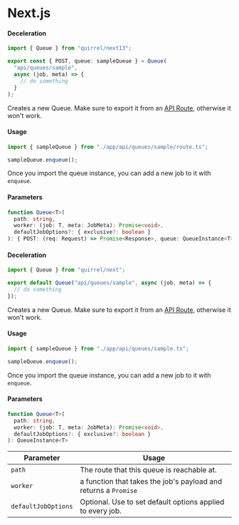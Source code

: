 
# Next.js

<Tabs>
<TabItem value="app" label="App Router">

#### Deceleration

```typescript title="app/api/queues/sample/route.ts"
import { Queue } from "quirrel/next13";

export const { POST, queue: sampleQueue } = Queue(
  "api/queues/sample",
  async (job, meta) => {
    // do something
  }
);
```

Creates a new Queue.
Make sure to export it from an [API Route](https://nextjs.org/docs/app/building-your-application/routing/router-handlers), otherwise it won't work.

#### Usage

```typescript
import { sampleQueue } from "./app/api/queues/sample/route.ts";

sampleQueue.enqueue();
```

Once you import the queue instance, you can add a new job to it with `enqueue`.

#### Parameters

```ts
function Queue<T>(
  path: string,
  worker: (job: T, meta: JobMeta): Promise<void>,
  defaultJobOptions?: { exclusive?: boolean }
): { POST: (req: Request) => Promise<Response>, queue: QueueInstance<T> }
```

</TabItem>
<TabItem value="page" label="Pages Router">

#### Deceleration

```typescript title="pages/api/queues/sample.ts"
import { Queue } from "quirrel/next";

export default Queue("api/queues/sample", async (job, meta) => {
  // do something
});
```

Creates a new Queue.
Make sure to export it from an [API Route](https://nextjs.org/docs/api-routes/introduction), otherwise it won't work.

#### Usage

```typescript
import { sampleQueue } from "./app/api/queues/sample.ts";

sampleQueue.enqueue();
```

Once you import the queue instance, you can add a new job to it with `enqueue`.

#### Parameters

```ts
function Queue<T>(
  path: string,
  worker: (job: T, meta: JobMeta): Promise<void>,
  defaultJobOptions?: { exclusive?: boolean }
): QueueInstance<T>
```

</TabItem>
</Tabs>

| Parameter           | Usage                                                           |
| ------------------- | --------------------------------------------------------------- |
| `path`              | The route that this queue is reachable at.                      |
| `worker`            | a function that takes the job's payload and returns a `Promise` |
| `defaultJobOptions` | Optional. Use to set default options applied to every job.      |
